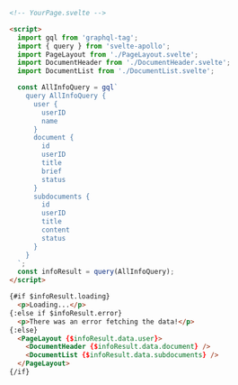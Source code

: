 ```html
<!-- YourPage.svelte -->

<script>
  import gql from 'graphql-tag';
  import { query } from 'svelte-apollo';
  import PageLayout from './PageLayout.svelte';
  import DocumentHeader from './DocumentHeader.svelte';
  import DocumentList from './DocumentList.svelte';

  const AllInfoQuery = gql`
    query AllInfoQuery {
      user {
        userID
        name
      }
      document {
        id
        userID
        title
        brief
        status
      }
      subdocuments {
        id
        userID
        title
        content
        status
      }
    }
  `;
  const infoResult = query(AllInfoQuery);
</script>

{#if $infoResult.loading} 
  <p>Loading...</p>
{:else if $infoResult.error} 
  <p>There was an error fetching the data!</p> 
{:else}
  <PageLayout {$infoResult.data.user}>
    <DocumentHeader {$infoResult.data.document} />
    <DocumentList {$infoResult.data.subdocuments} />
  </PageLayout>
{/if}
```
